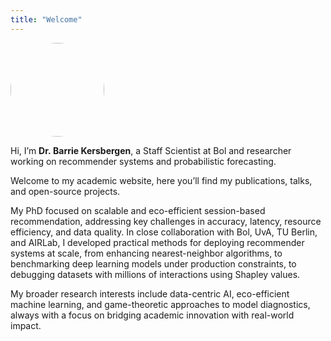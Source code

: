 ```yaml
---
title: "Welcome"
---
```


![](face.jpg){width=150px style="border-radius: 50%;"}

Hi, I’m **Dr. Barrie Kersbergen**, a Staff Scientist at Bol and researcher working on recommender systems and probabilistic forecasting.

Welcome to my academic website, here you’ll find my publications, talks, and open-source projects.

My PhD focused on scalable and eco-efficient session-based recommendation, addressing key challenges in accuracy, latency, resource efficiency, and data quality.
In close collaboration with Bol, UvA, TU Berlin, and AIRLab, I developed practical methods for deploying recommender systems at scale, from enhancing nearest-neighbor algorithms, to benchmarking deep learning models under production constraints, to debugging datasets with millions of interactions using Shapley values.

My broader research interests include data-centric AI, eco-efficient machine learning, and game-theoretic approaches to model diagnostics, always with a focus on bridging academic innovation with real-world impact.
